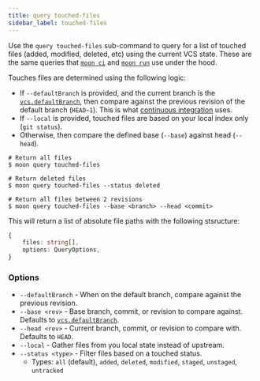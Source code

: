 ```yaml
---
title: query touched-files
sidebar_label: touched-files
---
```


Use the `query touched-files` sub-command to query for a list of touched files (added, modified,
deleted, etc) using the current VCS state. These are the same queries that [`moon ci`](../ci) and
[`moon run`](../run) use under the hood.

Touches files are determined using the following logic:

- If `--defaultBranch` is provided, and the current branch is the
  [`vcs.defaultBranch`](../../config/workspace#defaultbranch), then compare against the previous
  revision of the default branch (`HEAD~1`). This is what [continuous integration](../../guides/ci)
  uses.
- If `--local` is provided, touched files are based on your local index only (`git status`).
- Otherwise, then compare the defined base (`--base`) against head (`--head`).

```shell
# Return all files
$ moon query touched-files

# Return deleted files
$ moon query touched-files --status deleted

# Return all files between 2 revisions
$ moon query touched-files --base <branch> --head <commit>
```

This will return a list of absolute file paths with the following stsructure:

```ts
{
	files: string[],
	options: QueryOptions,
}
```

### Options

- `--defaultBranch` - When on the default branch, compare against the previous revision.
- `--base <rev>` - Base branch, commit, or revision to compare against. Defaults to
  [`vcs.defaultBranch`](../../config/workspace#defaultbranch).
- `--head <rev>` - Current branch, commit, or revision to compare with. Defaults to `HEAD`.
- `--local` - Gather files from you local state instead of upstream.
- `--status <type>` - Filter files based on a touched status.
  - Types: `all` (default), `added`, `deleted`, `modified`, `staged`, `unstaged`, `untracked`
